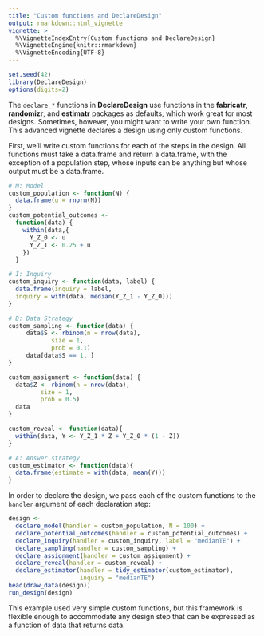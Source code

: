 ```yaml
---
title: "Custom functions and DeclareDesign"
output: rmarkdown::html_vignette
vignette: >
  %\VignetteIndexEntry{Custom functions and DeclareDesign}
  %\VignetteEngine{knitr::rmarkdown}
  %\VignetteEncoding{UTF-8}
---
```


```r
set.seed(42)
library(DeclareDesign)
options(digits=2)
```

The `declare_*` functions in **DeclareDesign** use functions in the **fabricatr**, **randomizr**, and **estimatr** packages as defaults, which work great for most designs. Sometimes, however, you might want to write your own function. This advanced vignette declares a design using only custom functions.

First, we'll write custom functions for each of the steps in the design. All functions must take a data.frame and return a data.frame, with the exception of a population step, whose inputs can be anything but whose output must be a data.frame.

```r
# M: Model
custom_population <- function(N) {
  data.frame(u = rnorm(N))
}
custom_potential_outcomes <-
  function(data) {
    within(data,{
      Y_Z_0 <- u
      Y_Z_1 <- 0.25 + u
    })
  }

# I: Inquiry
custom_inquiry <- function(data, label) {
  data.frame(inquiry = label,
  inquiry = with(data, median(Y_Z_1 - Y_Z_0)))
}

# D: Data Strategy
custom_sampling <- function(data) {
     data$S <- rbinom(n = nrow(data),
            size = 1,
            prob = 0.1)
     data[data$S == 1, ]
}

custom_assignment <- function(data) {
  data$Z <- rbinom(n = nrow(data),
         size = 1,
         prob = 0.5)
  data
}

custom_reveal <- function(data){
  within(data, Y <- Y_Z_1 * Z + Y_Z_0 * (1 - Z))
}

# A: Answer strategy
custom_estimator <- function(data){
  data.frame(estimate = with(data, mean(Y)))
}
```

In order to declare the design, we pass each of the custom functions to the `handler` argument of each declaration step:

```r
design <- 
  declare_model(handler = custom_population, N = 100) + 
  declare_potential_outcomes(handler = custom_potential_outcomes) + 
  declare_inquiry(handler = custom_inquiry, label = "medianTE") + 
  declare_sampling(handler = custom_sampling) + 
  declare_assignment(handler = custom_assignment) + 
  declare_reveal(handler = custom_reveal) + 
  declare_estimator(handler = tidy_estimator(custom_estimator), 
                    inquiry = "medianTE")
head(draw_data(design))
run_design(design)
```

This example used very simple custom functions, but this framework is flexible enough to accommodate any design step that can be expressed as a function of data that returns data.
